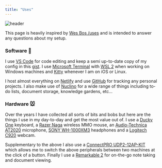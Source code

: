 ```yaml
---
title: "Uses"
---
```


![header](/header.jpg)

This page is heavily inspired by [Wes Bos /uses](https://wesbos.com/uses) and is intended to answer any questions about my setup.

### Software 🐢

I use [VS Code](https://code.visualstudio.com/) for code editing and keep a semi up-to-date copy of my config in this [gist](https://gist.github.com/chopfitzroy/338df3e01296738c13ba28d41f896213). I use [Microsoft Terminal](https://www.microsoft.com/en-us/p/windows-terminal/9n0dx20hk701) with [WSL 2](https://docs.microsoft.com/en-us/windows/wsl/install) when working on Windows machines and [Kitty](https://sw.kovidgoyal.net/kitty/) whenever I am on iOS or Linux.

I host almost everything on [Netlify](https://www.netlify.com/) and use [GitHub](https://github.com/) for tracking any personal projects. I also make use of [Nuclino](https://www.nuclino.com/) for a wide range of things including to-do lists, document storage, knowledge gardens, etc...

### Hardware 🐭

Over the years I have collected all sorts of bits and bobs but here are the things I use in my day-to-day and get the most value out of. I use a [Ducky One](https://www.duckychannel.com.tw/en) keyboard, a [Razer Naga](https://www.razer.com/gaming-mice/razer-naga-pro) wireless MMO mouse, an [Audio-Technica AT2020](https://www.audio-technica.com/en-us/at2020) microphone, [SONY WH-1000XM3](https://www.sony.co.nz/electronics/headband-headphones/wh-1000xm3) headphones and a [Logitech C920](https://www.logitech.com/en-nz/products/webcams/c920-pro-hd-webcam.960-000770.html) webcam.

Supplementary to the above I also use a [ConnectPRO UDP2-12AP-KIT](https://connectpro.com/product/udp2-12ap-kit-2port-dual-displayport-kvm) which allows me to switch the above peripherals between two machines at the click of a button. Finally I use a [Remarkable 2](https://remarkable.com/) for on-the-go note taking and document viewing.
